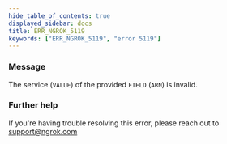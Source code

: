 ```yaml
---
hide_table_of_contents: true
displayed_sidebar: docs
title: ERR_NGROK_5119
keywords: ["ERR_NGROK_5119", "error 5119"]
---
```


### Message

The service (`VALUE`) of the provided `FIELD` (`ARN`) is invalid.

### Further help

If you're having trouble resolving this error, please reach out to [support@ngrok.com](mailto:support@ngrok.com?subject=Help%20with%20ERR_NGROK_5119)
